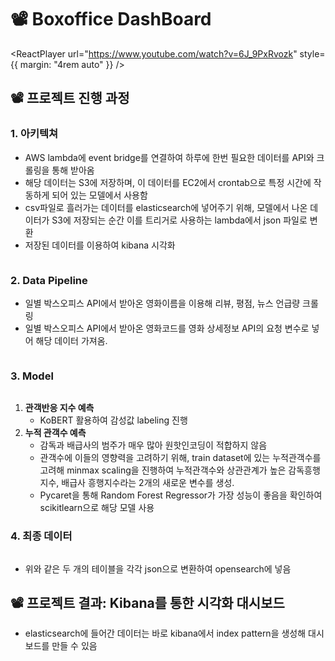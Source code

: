 
# 📽️ Boxoffice DashBoard

<ReactPlayer
  url="https://www.youtube.com/watch?v=6J_9PxRvozk"
  style={{ margin: "4rem auto" }}
/>

## 📽️ 프로젝트 진행 과정

### 1. 아키텍쳐

- AWS lambda에 event bridge를 연결하여 하루에 한번 필요한 데이터를 API와 크롤링을 통해 받아옴
- 해당 데이터는 S3에 저장하며, 이 데이터를 EC2에서 crontab으로 특정 시간에 작동하게 되어 있는 모델에서 사용함
- csv파일로 흘러가는 데이터를 elasticsearch에 넣어주기 위해, 모델에서 나온 데이터가 S3에 저장되는 순간 이를 트리거로 사용하는 lambda에서 json 파일로 변환
- 저장된 데이터를 이용하여 kibana 시각화

<div style={{ maxWidth: "640px", margin: "2rem auto" }}>
  <Image img={require("./assets/8-boxoffice-dashboard/1.png")} />
</div>

### 2. Data Pipeline

- 일별 박스오피스 API에서 받아온 영화이름을 이용해 리뷰, 평점, 뉴스 언급량 크롤링
- 일별 박스오피스 API에서 받아온 영화코드를 영화 상세정보 API의 요청 변수로 넣어 해당 데이터 가져옴.

<div style={{ maxWidth: "640px", margin: "2rem auto" }}>
  <Image img={require("./assets/8-boxoffice-dashboard/2.png")} />
</div>

### 3. Model

<div style={{ maxWidth: "640px", margin: "2rem auto" }}>
  <Image img={require("./assets/8-boxoffice-dashboard/3.png")} />
</div>

1. **관객반응 지수 예측**
   - KoBERT 활용하여 감성값 labeling 진행
2. **누적 관객수 예측**
   - 감독과 배급사의 범주가 매우 많아 원핫인코딩이 적합하지 않음
   - 관객수에 이들의 영향력을 고려하기 위해, train dataset에 있는 누적관객수를 고려해 minmax scaling을 진행하여 누적관객수와 상관관계가 높은 감독흥행지수, 배급사 흥행지수라는 2개의 새로운 변수를 생성.
   - Pycaret을 통해 Random Forest Regressor가 가장 성능이 좋음을 확인하여 scikitlearn으로 해당 모델 사용

### 4. 최종 데이터

<div style={{ maxWidth: "640px", margin: "2rem auto" }}>
  <Image img={require("./assets/8-boxoffice-dashboard/4.png")} />
</div>

- 위와 같은 두 개의 테이블을 각각 json으로 변환하여 opensearch에 넣음

## 📽️ 프로젝트 결과: Kibana를 통한 시각화 대시보드

- elasticsearch에 들어간 데이터는 바로 kibana에서 index pattern을 생성해 대시보드를 만들 수 있음

<div
  style={{
    margin: "2rem auto",
    display: "flex",
    gap: "1rem",
  }}
>
  <Image img={require("./assets/8-boxoffice-dashboard/5.png")} />
  <Image img={require("./assets/8-boxoffice-dashboard/6.png")} />
</div>
